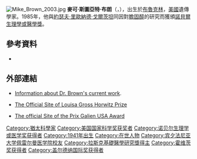 {{noteTA
|T=zh-cn:迈克尔·斯图尔特·布朗; zh-tw:麥可·斯圖亞特·布朗; zh-hk:米高·斯圖亞特·布朗
|1=zh-cn:迈克尔; zh-tw:麥可;zh-hk:米高
}}
[[File:Mike_Brown_2003.jpg|thumb]]
'''麥可·斯圖亞特·布朗'''（{{lang-en|'''Michael Stuart Brown'''}}，{{bd|1941年|4月13日|catIdx=Brown ,Michael}}），出生於[[布魯克林|布魯克林]]，[[美國|美國]]遺傳學家。1985年，他與[[約瑟夫·里歐納德·戈爾茨坦|約瑟夫·里歐納德·戈爾茨坦]]同因對[[膽固醇|膽固醇]]的研究而獲頒[[諾貝爾生理學或醫學獎|諾貝爾生理學或醫學獎]]。

== 參考資料 ==
*{{en}}{{cite web | title=Biography: Michael S. Brown | url=http://www.nndb.com/people/174/000123802 | work=The Notable Names Database | publisher=Soylent Communications | date=2008 | accessdate=2008-06-15 | archive-date=2008-06-09 | archive-url=https://web.archive.org/web/20080609041546/http://www.nndb.com/people/174/000123802/ | dead-url=no }}

==外部連結==
{{Commons|Michael S. Brown}}
*{{en}}[http://www4.utsouthwestern.edu/moleculargenetics/index.html Information about Dr. Brown's current work]{{Wayback|url=http://www4.utsouthwestern.edu/moleculargenetics/index.html |date=20071224122605 }}.
*{{en}}[http://www.cumc.columbia.edu/horwitz/ The Official Site of Louisa Gross Horwitz Prize]{{Wayback|url=http://www.cumc.columbia.edu/horwitz/ |date=20080306063925 }}
*{{en}}[https://web.archive.org/web/20091229192447/http://www.prix-galien-usa.com/  The official Site of the Prix Galien USA Award]

{{諾貝爾生理學或醫學獎獲得者_(1976年－2000年)}}
{{Winners of the National Medal of Science|biological}}
{{加拿大盖尔德纳国际奖获得者}}
{{路易莎·格罗斯·霍维茨奖获得者}}
{{阿尔伯特·拉斯克基础医学研究奖获得者}}

{{Authority control}}
{{DEFAULTSORT:Brown, Michael Stuart}}
[[Category:猶太科學家|Category:猶太科學家]]
[[Category:美国国家科学奖获奖者|Category:美国国家科学奖获奖者]]
[[Category:诺贝尔生理学或医学奖获得者|Category:诺贝尔生理学或医学奖获得者]]
[[Category:1941年出生|Category:1941年出生]]
[[Category:在世人物|Category:在世人物]]
[[Category:宾夕法尼亚大学佩雷尔曼医学院校友|Category:宾夕法尼亚大学佩雷尔曼医学院校友]]
[[Category:拉斯克基礎醫學研究獎得主|Category:拉斯克基礎醫學研究獎得主]]
[[Category:霍维茨奖获得者|Category:霍维茨奖获得者]]
[[Category:盖尔德纳国际奖获得者|Category:盖尔德纳国际奖获得者]]